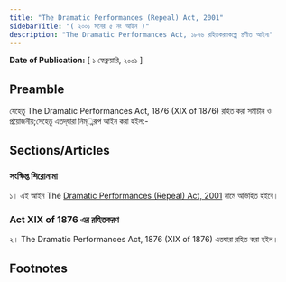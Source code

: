 ```yaml
---
title: "The Dramatic Performances (Repeal) Act, 2001"
sidebarTitle: "( ২০০১ সনের ৫ নং আইন )"
description: "The Dramatic Performances Act, ১৮৭৬ রহিতকরণকল্পে প্রণীত আইন৷"
---
```


**Date of Publication:** [ ১ ফেব্রুয়ারি, ২০০১ ]

## Preamble

যেহেতু The Dramatic Performances Act, 1876 (XIX of 1876) রহিত করা সমীচীন ও প্রয়োজনীয়;সেহেতু এতদ্‌দ্বারা নিম্্নরূপ আইন করা হইল:-

## Sections/Articles

### সংক্ষিপ্ত শিরোনামা

১। এই আইন The [Dramatic Performances (Repeal) Act, 2001](/act-851.html "Dramatic Performances (Repeal) Act, 2001") নামে অভিহিত হইবে।

### Act XIX of 1876 এর রহিতকরণ

২। The Dramatic Performances Act, 1876 (XIX of 1876) এতদ্বারা রহিত করা হইল।

## Footnotes
